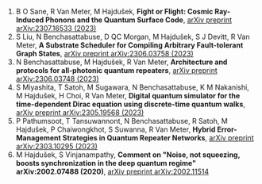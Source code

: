 1.  B O Sane, R Van Meter, M Hajdušek,
    **Fight or Flight: Cosmic Ray-Induced Phonons and the Quantum Surface Code**,
    [arXiv preprint arXiv:2307.16533 (2023)](https://arxiv.org/abs/2307.16533)
2.  S Liu, N Benchasattabuse, D QC Morgan, M Hajdušek, S J Devitt, R Van Meter,
    **A Substrate Scheduler for Compiling Arbitrary Fault-tolerant Graph States**,
    [arXiv preprint arXiv:2306.03758 (2023)](https://arxiv.org/abs/2306.03758)
3.  N Benchasattabuse, M Hajdušek, R Van Meter,
    **Architecture and protocols for all-photonic quantum repeaters**,
    [arXiv preprint arXiv:2306.03748 (2023)](https://arxiv.org/abs/2306.03748)
4.  S Miyashita, T Satoh, M Sugawara, N Benchasattabuse, K M Nakanishi, M Hajdušek, H Choi, R Van Meter,
    **Digital quantum simulator for the time-dependent Dirac equation using discrete-time quantum walks**,
    [arXiv preprint arXiv:2305.19568 (2023)](https://arxiv.org/abs/2305.19568)
5.  P Pathumsoot, T Tansuwannont, N Benchasattabuse, R Satoh, M Hajdušek, P Chaiwongkhot, S Suwanna, R Van Meter,
    **Hybrid Error-Management Strategies in Quantum Repeater Networks**,
    [arXiv preprint arXiv:2303.10295 (2023)](https://arxiv.org/abs/2303.10295)
6.  M Hajdušek, S Vinjanampathy,
    **Comment on "Noise, not squeezing, boosts synchronization in the deep quantum regime" arXiv:2002.07488 (2020)**,
    [arXiv preprint arXiv:2002.11514](https://arxiv.org/abs/2002.11514)
